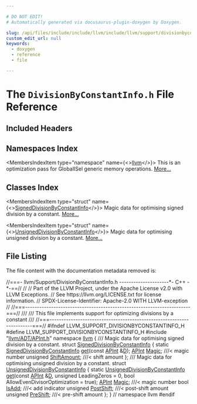 ```yaml
---

# DO NOT EDIT!
# Automatically generated via docusaurus-plugin-doxygen by Doxygen.

slug: /api/files/include/include/llvm/include/llvm/support/divisionbyconstantinfo-h
custom_edit_url: null
keywords:
  - doxygen
  - reference
  - file

---
```





# The `DivisionByConstantInfo.h` File Reference

<DoxygenPage pluginConfig={pluginConfig}>



## Included Headers

<IncludesList>
<IncludesListItem
  filePath="llvm/ADT/APInt.h"
  permalink="/docs/api/files/include/include/llvm/include/llvm/adt/apint-h"
  isLocal="true" />
</IncludesList>

## Namespaces Index

<MembersIndex>

<MembersIndexItem
  type="namespace"
  name={<><a href="/docs/api/namespaces/llvm">llvm</a></>}>
This is an optimization pass for GlobalISel generic memory operations. <a href="/docs/api/namespaces/llvm/#details">More...</a>
</MembersIndexItem>

</MembersIndex>

## Classes Index

<MembersIndex>

<MembersIndexItem
  type="struct"
  name={<><a href="/docs/api/structs/llvm/signeddivisionbyconstantinfo">SignedDivisionByConstantInfo</a></>}>
Magic data for optimising signed division by a constant. <a href="/docs/api/structs/llvm/signeddivisionbyconstantinfo/#details">More...</a>
</MembersIndexItem>

<MembersIndexItem
  type="struct"
  name={<><a href="/docs/api/structs/llvm/unsigneddivisionbyconstantinfo">UnsignedDivisionByConstantInfo</a></>}>
Magic data for optimising unsigned division by a constant. <a href="/docs/api/structs/llvm/unsigneddivisionbyconstantinfo/#details">More...</a>
</MembersIndexItem>

</MembersIndex>


## File Listing

The file content with the documentation metadata removed is:

<ProgramListing>

<Link id="l00001" /><CodeLine lineNumber="1"><Highlight kind="comment">//===- llvm/Support/DivisionByConstantInfo.h ---------------------&#42;- C++ -&#42;-==//</Highlight><Highlight kind="normal"></Highlight></CodeLine>
<Link id="l00002" /><CodeLine lineNumber="2"><Highlight kind="normal"></Highlight><Highlight kind="comment">//</Highlight><Highlight kind="normal"></Highlight></CodeLine>
<Link id="l00003" /><CodeLine lineNumber="3"><Highlight kind="normal"></Highlight><Highlight kind="comment">// Part of the LLVM Project, under the Apache License v2.0 with LLVM Exceptions.</Highlight><Highlight kind="normal"></Highlight></CodeLine>
<Link id="l00004" /><CodeLine lineNumber="4"><Highlight kind="normal"></Highlight><Highlight kind="comment">// See https://llvm.org/LICENSE.txt for license information.</Highlight><Highlight kind="normal"></Highlight></CodeLine>
<Link id="l00005" /><CodeLine lineNumber="5"><Highlight kind="normal"></Highlight><Highlight kind="comment">// SPDX-License-Identifier: Apache-2.0 WITH LLVM-exception</Highlight><Highlight kind="normal"></Highlight></CodeLine>
<Link id="l00006" /><CodeLine lineNumber="6"><Highlight kind="normal"></Highlight><Highlight kind="comment">//</Highlight><Highlight kind="normal"></Highlight></CodeLine>
<Link id="l00007" /><CodeLine lineNumber="7"><Highlight kind="normal"></Highlight><Highlight kind="comment">//===----------------------------------------------------------------------===//</Highlight><Highlight kind="comment"></Highlight></CodeLine>
<Link id="l00008" /><CodeLine lineNumber="8"><Highlight kind="comment">///</Highlight></CodeLine>
<Link id="l00009" /><CodeLine lineNumber="9"><Highlight kind="comment">/// This file implements support for optimizing divisions by a constant</Highlight></CodeLine>
<Link id="l00010" /><CodeLine lineNumber="10"><Highlight kind="comment">///</Highlight><Highlight kind="normal"></Highlight></CodeLine>
<Link id="l00011" /><CodeLine lineNumber="11"><Highlight kind="normal"></Highlight><Highlight kind="comment">//===----------------------------------------------------------------------===//</Highlight><Highlight kind="normal"></Highlight></CodeLine>
<Link id="l00012" /><CodeLine lineNumber="12"><Highlight kind="normal"></Highlight></CodeLine>
<Link id="l00013" /><CodeLine lineNumber="13"><Highlight kind="normal"></Highlight><Highlight kind="preprocessor">#ifndef LLVM&#95;SUPPORT&#95;DIVISIONBYCONSTANTINFO&#95;H</Highlight><Highlight kind="normal"></Highlight></CodeLine>
<Link id="l00014" /><CodeLine lineNumber="14"><Highlight kind="normal"></Highlight><Highlight kind="preprocessor">#define LLVM&#95;SUPPORT&#95;DIVISIONBYCONSTANTINFO&#95;H</Highlight><Highlight kind="normal"></Highlight></CodeLine>
<Link id="l00015" /><CodeLine lineNumber="15"><Highlight kind="normal"></Highlight></CodeLine>
<Link id="l00016" /><CodeLine lineNumber="16"><Highlight kind="normal"></Highlight><Highlight kind="preprocessor">#include &quot;<a href="/docs/api/files/include/include/llvm/include/llvm/adt/apint-h">llvm/ADT/APInt.h</a>&quot;</Highlight><Highlight kind="normal"></Highlight></CodeLine>
<Link id="l00017" /><CodeLine lineNumber="17"><Highlight kind="normal"></Highlight></CodeLine>
<Link id="l00018" /><CodeLine lineNumber="18"><Highlight kind="normal"></Highlight><Highlight kind="keyword">namespace </Highlight><Highlight kind="normal"><a href="/docs/api/namespaces/llvm">llvm</a> &#123;</Highlight></CodeLine>
<Link id="l00019" /><CodeLine lineNumber="19"><Highlight kind="normal"></Highlight><Highlight kind="comment"></Highlight></CodeLine>
<Link id="l00020" /><CodeLine lineNumber="20"><Highlight kind="comment">/// Magic data for optimising signed division by a constant.</Highlight><Highlight kind="normal"></Highlight></CodeLine>
<Link id="l00021" /><CodeLine lineNumber="21" lineLink="/docs/api/structs/llvm/signeddivisionbyconstantinfo"><Highlight kind="normal"></Highlight><Highlight kind="keyword">struct </Highlight><Highlight kind="normal"><a href="/docs/api/structs/llvm/signeddivisionbyconstantinfo">SignedDivisionByConstantInfo</a> &#123;</Highlight></CodeLine>
<Link id="l00022" /><CodeLine lineNumber="22"><Highlight kind="normal">  </Highlight><Highlight kind="keyword">static</Highlight><Highlight kind="normal"> <a href="/docs/api/structs/llvm/signeddivisionbyconstantinfo">SignedDivisionByConstantInfo</a> <a href="/docs/api/structs/llvm/signeddivisionbyconstantinfo/#affa10b6ac03585fea6d8f1832071ebd5">get</a>(</Highlight><Highlight kind="keyword">const</Highlight><Highlight kind="normal"> <a href="/docs/api/classes/llvm/apint">APInt</a> &amp;<a href="/docs/api/files/lib/lib/ir/builtingcs-cpp/#a6a9f043784cf87001c84980afa76da82">D</a>);</Highlight></CodeLine>
<Link id="l00023" /><CodeLine lineNumber="23" lineLink="/docs/api/structs/llvm/signeddivisionbyconstantinfo/#aa54b0543973a6ef974f769d0e9383850"><Highlight kind="normal">  <a href="/docs/api/classes/llvm/apint">APInt</a> <a href="/docs/api/structs/llvm/signeddivisionbyconstantinfo/#aa54b0543973a6ef974f769d0e9383850">Magic</a>;          </Highlight><Highlight kind="comment">///&lt; magic number</Highlight><Highlight kind="normal"></Highlight></CodeLine>
<Link id="l00024" /><CodeLine lineNumber="24" lineLink="/docs/api/structs/llvm/signeddivisionbyconstantinfo/#a4cfbfc736687e2b99cd2cc6cd2d208c4"><Highlight kind="normal">  </Highlight><Highlight kind="keywordtype">unsigned</Highlight><Highlight kind="normal"> <a href="/docs/api/structs/llvm/signeddivisionbyconstantinfo/#a4cfbfc736687e2b99cd2cc6cd2d208c4">ShiftAmount</a>; </Highlight><Highlight kind="comment">///&lt; shift amount</Highlight><Highlight kind="normal"></Highlight></CodeLine>
<Link id="l00025" /><CodeLine lineNumber="25"><Highlight kind="normal">&#125;;</Highlight></CodeLine>
<Link id="l00026" /><CodeLine lineNumber="26"><Highlight kind="normal"></Highlight><Highlight kind="comment"></Highlight></CodeLine>
<Link id="l00027" /><CodeLine lineNumber="27"><Highlight kind="comment">/// Magic data for optimising unsigned division by a constant.</Highlight><Highlight kind="normal"></Highlight></CodeLine>
<Link id="l00028" /><CodeLine lineNumber="28" lineLink="/docs/api/structs/llvm/unsigneddivisionbyconstantinfo"><Highlight kind="normal"></Highlight><Highlight kind="keyword">struct </Highlight><Highlight kind="normal"><a href="/docs/api/structs/llvm/unsigneddivisionbyconstantinfo">UnsignedDivisionByConstantInfo</a> &#123;</Highlight></CodeLine>
<Link id="l00029" /><CodeLine lineNumber="29"><Highlight kind="normal">  </Highlight><Highlight kind="keyword">static</Highlight><Highlight kind="normal"> <a href="/docs/api/structs/llvm/unsigneddivisionbyconstantinfo">UnsignedDivisionByConstantInfo</a></Highlight></CodeLine>
<Link id="l00030" /><CodeLine lineNumber="30"><Highlight kind="normal">  <a href="/docs/api/structs/llvm/unsigneddivisionbyconstantinfo/#a6a7ecd0f6bb250280a31e56173931e31">get</a>(</Highlight><Highlight kind="keyword">const</Highlight><Highlight kind="normal"> <a href="/docs/api/classes/llvm/apint">APInt</a> &amp;<a href="/docs/api/files/lib/lib/ir/builtingcs-cpp/#a6a9f043784cf87001c84980afa76da82">D</a>, </Highlight><Highlight kind="keywordtype">unsigned</Highlight><Highlight kind="normal"> LeadingZeros = 0,</Highlight></CodeLine>
<Link id="l00031" /><CodeLine lineNumber="31"><Highlight kind="normal">      </Highlight><Highlight kind="keywordtype">bool</Highlight><Highlight kind="normal"> AllowEvenDivisorOptimization = </Highlight><Highlight kind="keyword">true</Highlight><Highlight kind="normal">);</Highlight></CodeLine>
<Link id="l00032" /><CodeLine lineNumber="32" lineLink="/docs/api/structs/llvm/unsigneddivisionbyconstantinfo/#a890b63a18fc3e328809c691b17c776ed"><Highlight kind="normal">  <a href="/docs/api/classes/llvm/apint">APInt</a> <a href="/docs/api/structs/llvm/unsigneddivisionbyconstantinfo/#a890b63a18fc3e328809c691b17c776ed">Magic</a>;          </Highlight><Highlight kind="comment">///&lt; magic number</Highlight><Highlight kind="normal"></Highlight></CodeLine>
<Link id="l00033" /><CodeLine lineNumber="33" lineLink="/docs/api/structs/llvm/unsigneddivisionbyconstantinfo/#a1b8b2eee90075caf0407679fb780f5c9"><Highlight kind="normal">  </Highlight><Highlight kind="keywordtype">bool</Highlight><Highlight kind="normal"> <a href="/docs/api/structs/llvm/unsigneddivisionbyconstantinfo/#a1b8b2eee90075caf0407679fb780f5c9">IsAdd</a>;           </Highlight><Highlight kind="comment">///&lt; add indicator</Highlight><Highlight kind="normal"></Highlight></CodeLine>
<Link id="l00034" /><CodeLine lineNumber="34" lineLink="/docs/api/structs/llvm/unsigneddivisionbyconstantinfo/#aadab71767738ad10ccb7600fa732fd96"><Highlight kind="normal">  </Highlight><Highlight kind="keywordtype">unsigned</Highlight><Highlight kind="normal"> <a href="/docs/api/structs/llvm/unsigneddivisionbyconstantinfo/#aadab71767738ad10ccb7600fa732fd96">PostShift</a>;   </Highlight><Highlight kind="comment">///&lt; post-shift amount</Highlight><Highlight kind="normal"></Highlight></CodeLine>
<Link id="l00035" /><CodeLine lineNumber="35" lineLink="/docs/api/structs/llvm/unsigneddivisionbyconstantinfo/#a1fe2f52cb1640befcb5c3da7d3e37c6d"><Highlight kind="normal">  </Highlight><Highlight kind="keywordtype">unsigned</Highlight><Highlight kind="normal"> <a href="/docs/api/structs/llvm/unsigneddivisionbyconstantinfo/#a1fe2f52cb1640befcb5c3da7d3e37c6d">PreShift</a>;    </Highlight><Highlight kind="comment">///&lt; pre-shift amount</Highlight><Highlight kind="normal"></Highlight></CodeLine>
<Link id="l00036" /><CodeLine lineNumber="36"><Highlight kind="normal">&#125;;</Highlight></CodeLine>
<Link id="l00037" /><CodeLine lineNumber="37"><Highlight kind="normal"></Highlight></CodeLine>
<Link id="l00038" /><CodeLine lineNumber="38"><Highlight kind="normal">&#125; </Highlight><Highlight kind="comment">// namespace llvm</Highlight><Highlight kind="normal"></Highlight></CodeLine>
<Link id="l00039" /><CodeLine lineNumber="39"><Highlight kind="normal"></Highlight></CodeLine>
<Link id="l00040" /><CodeLine lineNumber="40"><Highlight kind="normal"></Highlight><Highlight kind="preprocessor">#endif</Highlight></CodeLine>

</ProgramListing>

</DoxygenPage>
